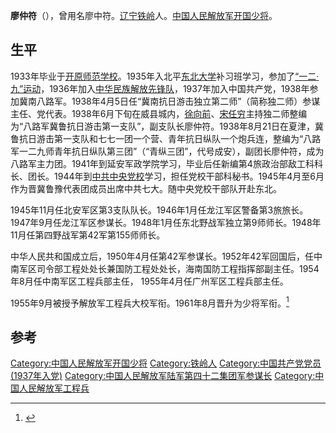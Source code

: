 '''廖仲符'''（{{bd|1913年||2001年|4月12日}}），曾用名廖中符。[[辽宁|辽宁]][[铁岭|铁岭]]人。[[中国人民解放军开国少将|中国人民解放军开国少将]]。
==生平==
1933年毕业于[[开原师范学校|开原师范学校]]。1935年入北平[[东北大学|东北大学]]补习班学习，参加了[[“一二·九”运动|“一二·九”运动]]，1936年加入[[中华民族解放先锋队|中华民族解放先锋队]]，1937年加入中国共产党，1938年参加冀南八路军。1938年4月5日任“冀南抗日游击独立第二师”（简称独二师）参谋主任、党代表。1938年6月下旬在威县城内，[[徐向前|徐向前]]、[[宋任穷|宋任穷]]主持独二师整编为“八路军冀鲁抗日游击第一支队”，副支队长廖仲符。1938年8月21日在夏津，冀鲁抗日游击第一支队和七七一团一个营、青年抗日纵队一个炮兵连，整编为“八路军一二九师青年抗日纵队第三团”（“青纵三团”，代号成安），副团长廖仲符，成为八路军主力团。1941年到延安军政学院学习，毕业后任新编第4旅政治部敌工科科长、团长。1944年到[[中共中央党校|中共中央党校]]学习，担任党校干部科秘书。1945年4月至6月作为晋冀鲁豫代表团成员出席中共七大。随中央党校干部队开赴东北。

1945年11月任北安军区第3支队队长。1946年1月任龙江军区警备第3旅旅长。1947年9月任龙江军区参谋长。1948年1月任东北野战军独立第9师师长。1948年11月任第四野战军第42军第155师师长。

中华人民共和国成立后，1950年4月任第42军参谋长。1952年42军回国后，任中南军区司令部工程处处长兼国防工程处处长，海南国防工程指挥部副主任。1954年8月任中南军区工程兵部主任， 1955年4月任广州军区工程兵部主任。

1955年9月被授予解放军工程兵大校军衔。1961年8月晋升为少将军衔。<ref>{{cite news|title=揭秘：中共首批开国将军的级别是怎样划分的？ |url=http://msn.news.ifeng.com/history/jishi/detail_2010_06/13/1620383_0.shtml |accessdate=2012-06-15 |newspaper=凤凰网（转自摘自《党史博览》2010年第5期） |date=2010-06-13 |deadurl=yes |archiveurl=https://web.archive.org/web/20120620091504/http://msn.news.ifeng.com/history/jishi/detail_2010_06/13/1620383_0.shtml |archivedate=2012-06-20 }}</ref>

== 参考 ==
{{reflist}}
{{中国军事人物小作品}}

[[Category:中国人民解放军开国少将|Category:中国人民解放军开国少将]]
[[Category:铁岭人|Category:铁岭人]]
[[Category:中国共产党党员_(1937年入党)|Category:中国共产党党员 (1937年入党)]]
[[Category:中国人民解放军陆军第四十二集团军参谋长|Category:中国人民解放军陆军第四十二集团军参谋长]]
[[Category:中国人民解放军工程兵|Category:中国人民解放军工程兵]]